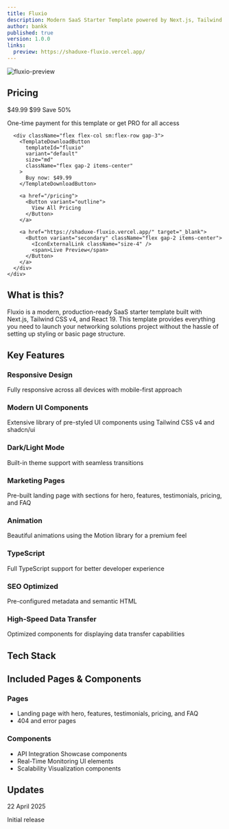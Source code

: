 ```yaml
---
title: Fluxio
description: Modern SaaS Starter Template powered by Next.js, Tailwind CSS v4, and React 19
author: bankk
published: true
version: 1.0.0
links:
  preview: https://shaduxe-fluxio.vercel.app/
---
```


<div className="relative w-full overflow-hidden rounded-lg border bg-gradient-to-b from-background/10 to-background/80 p-2 backdrop-blur">
  <div className="w-full overflow-hidden rounded-lg border shadow-lg">
    <img 
      src="/templates/fluxio.png"
      alt="fluxio-preview"
      className="w-full h-auto"
    />
  </div>
</div>

## Pricing

<div className="mt-4 mb-8">
  <div className="p-5 border rounded-lg bg-muted/5">
    <div className="flex flex-col md:flex-row md:items-center md:justify-between gap-4">
      <div>
        <div className="flex items-baseline gap-2 mb-1">
          <span className="text-2xl font-bold">$49.99</span>
          <span className="text-sm text-muted-foreground line-through">$99</span>
          <span className="text-xs bg-primary/10 text-primary px-2 py-0.5 rounded-full">Save 50%</span>
        </div>
        <p className="text-sm text-muted-foreground">One-time payment for this template or get PRO for all access</p>
      </div>
      
      <div className="flex flex-col sm:flex-row gap-3">
        <TemplateDownloadButton 
          templateId="fluxio" 
          variant="default" 
          size="md"
          className="flex gap-2 items-center"
        >
          Buy now: $49.99
        </TemplateDownloadButton>
        
        <a href="/pricing">
          <Button variant="outline">
            View All Pricing
          </Button>
        </a>
        
        <a href="https://shaduxe-fluxio.vercel.app/" target="_blank">
          <Button variant="secondary" className="flex gap-2 items-center">
            <IconExternalLink className="size-4" />
            <span>Live Preview</span>
          </Button>
        </a>
      </div>
    </div>
  </div>
</div>

## What is this?

Fluxio is a modern, production-ready SaaS starter template built with Next.js, Tailwind CSS v4, and React 19. This template provides everything you need to launch your networking solutions project without the hassle of setting up styling or basic page structure.

## Key Features

<div className="grid grid-cols-1 md:grid-cols-2 gap-6 mt-6">
  <div className="space-y-4">
    <div className="flex gap-2">
      <IconCheck className="size-5 text-green-500 flex-shrink-0 mt-0.5" />
      <div>
        <h3 className="font-medium">Responsive Design</h3>
        <p className="text-sm text-muted-foreground">Fully responsive across all devices with mobile-first approach</p>
      </div>
    </div>
    <div className="flex gap-2">
      <IconCheck className="size-5 text-green-500 flex-shrink-0 mt-0.5" />
      <div>
        <h3 className="font-medium">Modern UI Components</h3>
        <p className="text-sm text-muted-foreground">Extensive library of pre-styled UI components using Tailwind CSS v4 and shadcn/ui</p>
      </div>
    </div>
    <div className="flex gap-2">
      <IconCheck className="size-5 text-green-500 flex-shrink-0 mt-0.5" />
      <div>
        <h3 className="font-medium">Dark/Light Mode</h3>
        <p className="text-sm text-muted-foreground">Built-in theme support with seamless transitions</p>
      </div>
    </div>
    <div className="flex gap-2">
      <IconCheck className="size-5 text-green-500 flex-shrink-0 mt-0.5" />
      <div>
        <h3 className="font-medium">Marketing Pages</h3>
        <p className="text-sm text-muted-foreground">Pre-built landing page with sections for hero, features, testimonials, pricing, and FAQ</p>
      </div>
    </div>
  </div>
  <div className="space-y-4">
    <div className="flex gap-2">
      <IconCheck className="size-5 text-green-500 flex-shrink-0 mt-0.5" />
      <div>
        <h3 className="font-medium">Animation</h3>
        <p className="text-sm text-muted-foreground">Beautiful animations using the Motion library for a premium feel</p>
      </div>
    </div>
    <div className="flex gap-2">
      <IconCheck className="size-5 text-green-500 flex-shrink-0 mt-0.5" />
      <div>
        <h3 className="font-medium">TypeScript</h3>
        <p className="text-sm text-muted-foreground">Full TypeScript support for better developer experience</p>
      </div>
    </div>
    <div className="flex gap-2">
      <IconCheck className="size-5 text-green-500 flex-shrink-0 mt-0.5" />
      <div>
        <h3 className="font-medium">SEO Optimized</h3>
        <p className="text-sm text-muted-foreground">Pre-configured metadata and semantic HTML</p>
      </div>
    </div>
    <div className="flex gap-2">
      <IconCheck className="size-5 text-green-500 flex-shrink-0 mt-0.5" />
      <div>
        <h3 className="font-medium">High-Speed Data Transfer</h3>
        <p className="text-sm text-muted-foreground">Optimized components for displaying data transfer capabilities</p>
      </div>
    </div>
  </div>
</div>

## Tech Stack

<div className="mt-6">
  <TechStackFull
    technologies={[
      "nextjs",
      "typescript",
      "shadcn",
      "tailwindcss",
      "motion",
    ]}
  />
</div>

## Included Pages & Components

<div className="grid grid-cols-1 md:grid-cols-2 gap-4 mt-6 mb-8">
  <div>
    <h3 className="font-semibold mb-2">Pages</h3>
    <ul className="space-y-1">
      <li className="flex items-center gap-2">
        <IconArrowRight className="size-4 text-primary" />
        <span>Landing page with hero, features, testimonials, pricing, and FAQ</span>
      </li>
      <li className="flex items-center gap-2">
        <IconArrowRight className="size-4 text-primary" />
        <span>404 and error pages</span>
      </li>
    </ul>
  </div>
  <div>
    <h3 className="font-semibold mb-2">Components</h3>
    <ul className="space-y-1">
      <li className="flex items-center gap-2">
        <IconArrowRight className="size-4 text-primary" />
        <span>API Integration Showcase components</span>
      </li>
      <li className="flex items-center gap-2">
        <IconArrowRight className="size-4 text-primary" />
        <span>Real-Time Monitoring UI elements</span>
      </li>
      <li className="flex items-center gap-2">
        <IconArrowRight className="size-4 text-primary" />
        <span>Scalability Visualization components</span>
      </li>
    </ul>
  </div>
</div>

## Updates

<div className="space-y-4 mt-6">
  <div className="flex gap-2">
    <div className="size-2 rounded-full bg-primary mt-2" />
    <div>
      <span className="text-xs text-muted-foreground">22 April 2025</span>
      <p className="font-medium">Initial release</p>
    </div>
  </div>
</div>